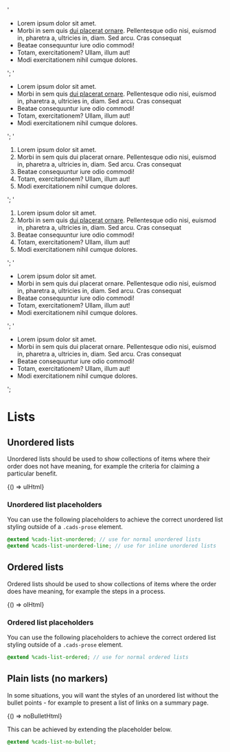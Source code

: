 
<Meta title="Foundations/Lists" />

  '<div class="cads-prose"><ul><li>Lorem ipsum dolor sit amet.</li><li>Morbi in sem quis <a href="#">dui placerat ornare</a>. Pellentesque odio nisi, euismod in, pharetra a, ultricies in, diam. Sed arcu. Cras consequat</li><li>Beatae consequuntur iure odio commodi!</li><li>Totam, exercitationem? Ullam, illum aut!</li><li>Modi exercitationem nihil cumque dolores.</li></ul></div>';
  '<ul class="my-class-with-extend"><li>Lorem ipsum dolor sit amet.</li><li>Morbi in sem quis <a href="#">dui placerat ornare</a>. Pellentesque odio nisi, euismod in, pharetra a, ultricies in, diam. Sed arcu. Cras consequat</li><li>Beatae consequuntur iure odio commodi!</li><li>Totam, exercitationem? Ullam, illum aut!</li><li>Modi exercitationem nihil cumque dolores.</li></ul>';
  '<div class="cads-prose"><ol><li>Lorem ipsum dolor sit amet.</li><li>Morbi in sem quis dui placerat ornare. Pellentesque odio nisi, euismod in, pharetra a, ultricies in, diam. Sed arcu. Cras consequat</li><li>Beatae consequuntur iure odio commodi!</li><li>Totam, exercitationem? Ullam, illum aut!</li><li>Modi exercitationem nihil cumque dolores.</li></ol></div>';
  '<ol class="my-class-with-extend"><li>Lorem ipsum dolor sit amet.</li><li>Morbi in sem quis <a href="#">dui placerat ornare</a>. Pellentesque odio nisi, euismod in, pharetra a, ultricies in, diam. Sed arcu. Cras consequat</li><li>Beatae consequuntur iure odio commodi!</li><li>Totam, exercitationem? Ullam, illum aut!</li><li>Modi exercitationem nihil cumque dolores.</li></ol>';
  '<ul class="cads-list-no-bullet"><li>Lorem ipsum dolor sit amet.</li><li>Morbi in sem quis dui placerat ornare. Pellentesque odio nisi, euismod in, pharetra a, ultricies in, diam. Sed arcu. Cras consequat</li><li>Beatae consequuntur iure odio commodi!</li><li>Totam, exercitationem? Ullam, illum aut!</li><li>Modi exercitationem nihil cumque dolores.</li></ul>';
  '<ul class="my-class-with-extend"><li>Lorem ipsum dolor sit amet.</li><li>Morbi in sem quis dui placerat ornare. Pellentesque odio nisi, euismod in, pharetra a, ultricies in, diam. Sed arcu. Cras consequat</li><li>Beatae consequuntur iure odio commodi!</li><li>Totam, exercitationem? Ullam, illum aut!</li><li>Modi exercitationem nihil cumque dolores.</li></ul>';

# Lists

## Unordered lists

Unordered lists should be used to show collections of items where their order does not have meaning, for example the criteria for claiming a particular benefit.

<Preview>
  <Story
    name="Unordered List"
    parameters={{ docs: { source: { code: ulCode } } }}
  >
    {() => ulHtml}
  </Story>
</Preview>

### Unordered list placeholders

You can use the following placeholders to achieve the correct unordered list styling outside of a `.cads-prose` element.

```scss
@extend %cads-list-unordered; // use for normal unordered lists
@extend %cads-list-unordered-line; // use for inline unordered lists
```

## Ordered lists

Ordered lists should be used to show collections of items where the order does have meaning, for example the steps in a process.

<Preview>
  <Story
    name="Ordered List"
    parameters={{ docs: { source: { code: olCode } } }}
  >
    {() => olHtml}
  </Story>
</Preview>

### Ordered list placeholders

You can use the following placeholders to achieve the correct ordered list styling outside of a `.cads-prose` element.

```scss
@extend %cads-list-ordered; // use for normal ordered lists
```

## Plain lists (no markers)

In some situations, you will want the styles of an unordered list without the bullet points - for example to present a list of links on a summary page.

<Preview>
  <Story
    name="Plain List"
    parameters={{ docs: { source: { code: noBulletCode } } }}
  >
    {() => noBulletHtml}
  </Story>
</Preview>

This can be achieved by extending the placeholder below.

```scss
@extend %cads-list-no-bullet;
```
